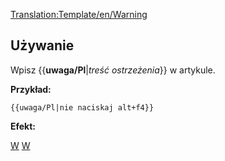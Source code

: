 <noinclude>[[Translation:Template/en/Warning]]</noinclude><noinclude></noinclude>{{en/Ambox| type  = content
| text  = <strong>Uwaga!</strong><br>{{{1|Treść ostrzeżenia.}}}
}}<noinclude>

==Używanie==
Wpisz <nowiki>{{</nowiki>'''uwaga/Pl'''|''treść ostrzeżenia''<nowiki>}}</nowiki> w artykule.

'''Przykład:'''
<pre>{{uwaga/Pl|nie naciskaj alt+f4}}</pre>
'''Efekt:'''
{{pl/Uwaga|nie naciskaj alt+f4}}
<noinclude>[[Category:pl/Szablony|{{PAGENAME}}]][[Category:en/Templates|W]][[Category:en/Message boxes|W]]</noinclude>